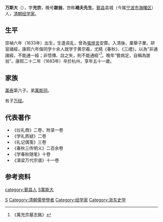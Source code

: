 '''万斯大'''（{{bd|1633年||1683年}}），字'''充宗'''，晚号'''跛翁'''，世称'''褐夫先生'''。[[鄞县|鄞县]]县城（今属[[宁波市|宁波市]][[海曙区|海曙区]]）人，[[清朝|清朝]][[经学家|经学家]]。

== 生平 ==
崇禎六年（1633年）出生，生逢丧乱，曾為[[張煌言|張煌言]]安葬。入清後，棄舉子業，研習諸經，康熙六年偕同学十余人就学于黄宗羲，尤精《春秋》、《三禮》，以為“非通諸經，不能通一經；非悟傳、註之失，則不能通經”<ref>《萬充宗墓志銘》</ref>。晚年“嘗病足，自稱為跛翁”。康熙二十二年（1683年）卒於杭州，享年五十一歲。

== 家族 ==
[[萬泰|萬泰]]第六子。弟[[萬斯同|萬斯同]]。

有子[[万经|万经]]。

==代表著作==
*《仪礼商》二卷，附录一卷
*《学礼质疑》二卷
*《礼记偶笺》三卷
*《春秋三传明义》二百余卷
*《学春秋随笔》十卷
*《濠梁万代宗谱》十一卷

== 参考资料 ==
{{reflist}}

{{Authority control}}

{{DEFAULTSORT:}}
[[category:鄞县人|category:鄞县人]]
[[category:鄞县万氏|S萬斯大]]
[[Category:萬姓|S]]
[[Category:清朝儒學學者|Category:清朝儒學學者]]
[[Category:经学家|Category:经学家]]
[[Category:浙东史学|Category:浙东史学]]